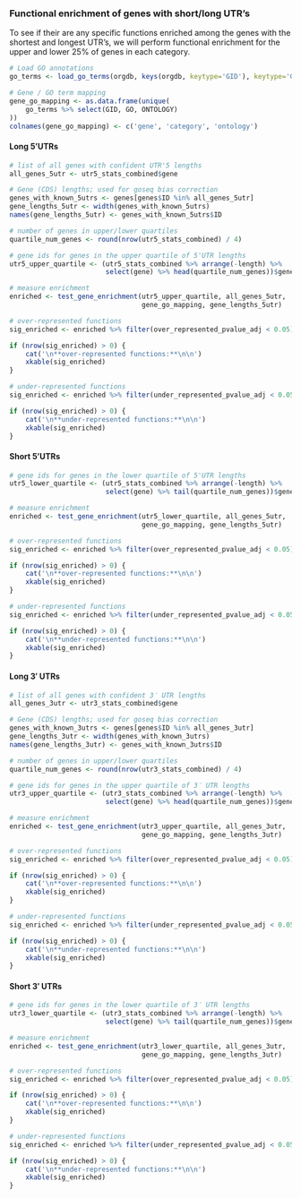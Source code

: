 ### Functional enrichment of genes with short/long UTR's

To see if their are any specific functions enriched among the genes with the
shortest and longest UTR's, we will perform functional enrichment for the upper
and lower 25% of genes in each category.

```r
# Load GO annotations
go_terms <- load_go_terms(orgdb, keys(orgdb, keytype='GID'), keytype='GID')

# Gene / GO term mapping
gene_go_mapping <- as.data.frame(unique(
    go_terms %>% select(GID, GO, ONTOLOGY)
))
colnames(gene_go_mapping) <- c('gene', 'category', 'ontology')
```

#### Long 5'UTRs

```r
# list of all genes with confident UTR'5 lengths
all_genes_5utr <- utr5_stats_combined$gene

# Gene (CDS) lengths; used for goseq bias correction
genes_with_known_5utrs <- genes[genes$ID %in% all_genes_5utr]
gene_lengths_5utr <- width(genes_with_known_5utrs)
names(gene_lengths_5utr) <- genes_with_known_5utrs$ID

# number of genes in upper/lower quartiles
quartile_num_genes <- round(nrow(utr5_stats_combined) / 4)

# gene ids for genes in the upper quartile of 5'UTR lengths
utr5_upper_quartile <- (utr5_stats_combined %>% arrange(-length) %>% 
                        select(gene) %>% head(quartile_num_genes))$gene

# measure enrichment
enriched <- test_gene_enrichment(utr5_upper_quartile, all_genes_5utr,
                                 gene_go_mapping, gene_lengths_5utr)

# over-represented functions
sig_enriched <- enriched %>% filter(over_represented_pvalue_adj < 0.05)

if (nrow(sig_enriched) > 0) {
    cat('\n**over-represented functions:**\n\n')
    xkable(sig_enriched)
}

# under-represented functions
sig_enriched <- enriched %>% filter(under_represented_pvalue_adj < 0.05)

if (nrow(sig_enriched) > 0) {
    cat('\n**under-represented functions:**\n\n')
    xkable(sig_enriched)
}
```

#### Short 5'UTRs

```r
# gene ids for genes in the lower quartile of 5'UTR lengths
utr5_lower_quartile <- (utr5_stats_combined %>% arrange(-length) %>% 
                        select(gene) %>% tail(quartile_num_genes))$gene

# measure enrichment
enriched <- test_gene_enrichment(utr5_lower_quartile, all_genes_5utr,
                                 gene_go_mapping, gene_lengths_5utr)

# over-represented functions
sig_enriched <- enriched %>% filter(over_represented_pvalue_adj < 0.05)

if (nrow(sig_enriched) > 0) {
    cat('\n**over-represented functions:**\n\n')
    xkable(sig_enriched)
}

# under-represented functions
sig_enriched <- enriched %>% filter(under_represented_pvalue_adj < 0.05)

if (nrow(sig_enriched) > 0) {
    cat('\n**under-represented functions:**\n\n')
    xkable(sig_enriched)
}
```

#### Long 3′ UTRs

```r
# list of all genes with confident 3′ UTR lengths
all_genes_3utr <- utr3_stats_combined$gene

# Gene (CDS) lengths; used for goseq bias correction
genes_with_known_3utrs <- genes[genes$ID %in% all_genes_3utr]
gene_lengths_3utr <- width(genes_with_known_3utrs)
names(gene_lengths_3utr) <- genes_with_known_3utrs$ID

# number of genes in upper/lower quartiles
quartile_num_genes <- round(nrow(utr3_stats_combined) / 4)

# gene ids for genes in the upper quartile of 3′ UTR lengths
utr3_upper_quartile <- (utr3_stats_combined %>% arrange(-length) %>% 
                        select(gene) %>% head(quartile_num_genes))$gene

# measure enrichment
enriched <- test_gene_enrichment(utr3_upper_quartile, all_genes_3utr,
                                 gene_go_mapping, gene_lengths_3utr)

# over-represented functions
sig_enriched <- enriched %>% filter(over_represented_pvalue_adj < 0.05)

if (nrow(sig_enriched) > 0) {
    cat('\n**over-represented functions:**\n\n')
    xkable(sig_enriched)
}

# under-represented functions
sig_enriched <- enriched %>% filter(under_represented_pvalue_adj < 0.05)

if (nrow(sig_enriched) > 0) {
    cat('\n**under-represented functions:**\n\n')
    xkable(sig_enriched)
}
```

#### Short 3′ UTRs

```r
# gene ids for genes in the lower quartile of 3′ UTR lengths
utr3_lower_quartile <- (utr3_stats_combined %>% arrange(-length) %>% 
                        select(gene) %>% tail(quartile_num_genes))$gene

# measure enrichment
enriched <- test_gene_enrichment(utr3_lower_quartile, all_genes_3utr,
                                 gene_go_mapping, gene_lengths_3utr)

# over-represented functions
sig_enriched <- enriched %>% filter(over_represented_pvalue_adj < 0.05)

if (nrow(sig_enriched) > 0) {
    cat('\n**over-represented functions:**\n\n')
    xkable(sig_enriched)
}

# under-represented functions
sig_enriched <- enriched %>% filter(under_represented_pvalue_adj < 0.05)

if (nrow(sig_enriched) > 0) {
    cat('\n**under-represented functions:**\n\n')
    xkable(sig_enriched)
}
```

